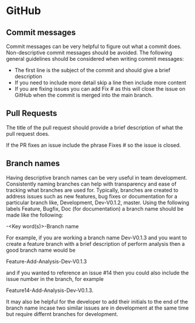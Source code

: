 # GitHub 

## Commit messages
Commit messages can be very helpful to figure out what a commit does.  Non-descriptive commit messages should be avoided.  The following general guidelines should be considered when writing commit messages:

* The first line is the subject of the commit and should give a brief description
* If you need to include more detail skip a line then include more content
* If you are fixing issues you can add Fix #<issue number> as this will close the issue on GitHub when the commit is merged into the main branch.

## Pull Requests

The title of the pull request should provide a brief description of what the pull request does.  

If the PR fixes an issue include the phrase Fixes #<issue number> so the issue is closed. 

## Branch names 
Having descriptive branch names can be very useful in team development. Consistently naming branches can help with transparency and ease of tracking what branches are used for.  Typically, branches are created to address issues such as new features, bug fixes or documentation for a particular branch like, Development, Dev-V0.1.2, master.  Using the following labels Feature, Bugfix, Doc (for documentation) a branch name should be made like the following:

<label>-<Key word(s)>-Branch name

For example, if you are working a branch name Dev-V0.1.3 and you want to create a feature branch with a brief description of perform analysis then a good branch name would be

Feature-Add-Analysis-Dev-V0.1.3 

and if you wanted to reference an issue #14 then you could also include the issue number in the branch, for example

Feature14-Add-Analysis-Dev-V0.1.3.  

It may also be helpful for the developer to add their initials to the end of the branch name incase two similar issues are in development at the same time but require differnt branches for development. 